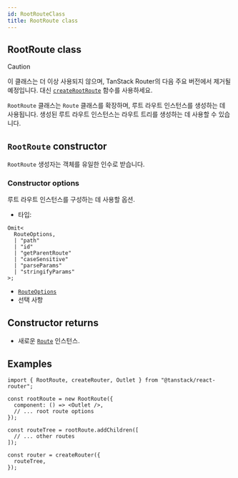 ```yaml
---
id: RootRouteClass
title: RootRoute class
---
```


## RootRoute class

> [!CAUTION]
> 이 클래스는 더 이상 사용되지 않으며, TanStack Router의 다음 주요 버전에서 제거될 예정입니다.
> 대신 [`createRootRoute`](./createRootRouteFunction.md) 함수를 사용하세요.

`RootRoute` 클래스는 `Route` 클래스를 확장하며, 루트 라우트 인스턴스를 생성하는 데 사용됩니다. 생성된 루트 라우트 인스턴스는 라우트 트리를 생성하는 데 사용할 수 있습니다.

## `RootRoute` constructor

`RootRoute` 생성자는 객체를 유일한 인수로 받습니다.

### Constructor options

루트 라우트 인스턴스를 구성하는 데 사용할 옵션.

- 타입:

```tsx
Omit<
  RouteOptions,
  | "path"
  | "id"
  | "getParentRoute"
  | "caseSensitive"
  | "parseParams"
  | "stringifyParams"
>;
```

- [`RouteOptions`](./RouteOptionsType.md)
- 선택 사항

## Constructor returns

- 새로운 [`Route`](./RouteType.md) 인스턴스.

## Examples

```tsx
import { RootRoute, createRouter, Outlet } from "@tanstack/react-router";

const rootRoute = new RootRoute({
  component: () => <Outlet />,
  // ... root route options
});

const routeTree = rootRoute.addChildren([
  // ... other routes
]);

const router = createRouter({
  routeTree,
});
```
